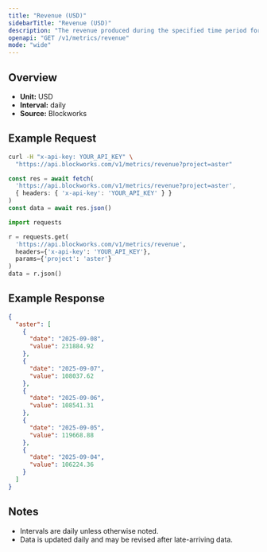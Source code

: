 ```yaml
---
title: "Revenue (USD)"
sidebarTitle: "Revenue (USD)"
description: "The revenue produced during the specified time period for given project."
openapi: "GET /v1/metrics/revenue"
mode: "wide"
---
```


## Overview

- **Unit:** USD
- **Interval:** daily
- **Source:** Blockworks

## Example Request

<CodeGroup>

```bash cURL
curl -H "x-api-key: YOUR_API_KEY" \
  "https://api.blockworks.com/v1/metrics/revenue?project=aster"
```

```typescript TypeScript
const res = await fetch(
  'https://api.blockworks.com/v1/metrics/revenue?project=aster',
  { headers: { 'x-api-key': 'YOUR_API_KEY' } }
)
const data = await res.json()
```

```python Python
import requests

r = requests.get(
  'https://api.blockworks.com/v1/metrics/revenue',
  headers={'x-api-key': 'YOUR_API_KEY'},
  params={'project': 'aster'}
)
data = r.json()
```

</CodeGroup>

## Example Response

```json
{
  "aster": [
    {
      "date": "2025-09-08",
      "value": 231884.92
    },
    {
      "date": "2025-09-07",
      "value": 108037.62
    },
    {
      "date": "2025-09-06",
      "value": 108541.31
    },
    {
      "date": "2025-09-05",
      "value": 119668.88
    },
    {
      "date": "2025-09-04",
      "value": 106224.36
    }
  ]
}
```

## Notes
- Intervals are daily unless otherwise noted.
- Data is updated daily and may be revised after late-arriving data.
